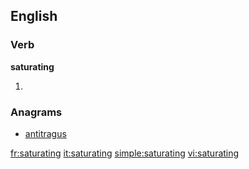 ==English==

===Verb===
'''saturating'''

# {{present participle of|saturate}}

===Anagrams===
* [[antitragus#English|antitragus]]

[[fr:saturating]]
[[it:saturating]]
[[simple:saturating]]
[[vi:saturating]]